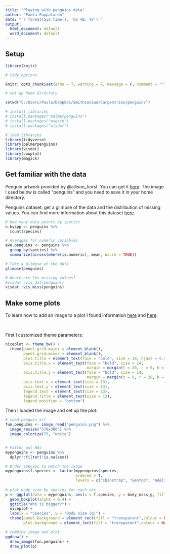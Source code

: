 ---
title: "Playing with penguins data"
author: "Paula Pappalardo"
date: "`r format(Sys.time(), '%d %B, %Y')`"
output:
  html_document: default
  word_document: default
---

## Setup

```{r setup, echo = T, warning = F, message = F, comment = ""}
library(knitr)

# tidy options

knitr::opts_chunk$set(echo = T, warning = F, message = F, comment = "")

# set up home directory

setwd("C:/Users/Paula/Dropbox/Smithsonian/Carpentries/penguins")
```

```{r libraries}
# install libraries
# install.packages("palmerpenguins")
# install.packages("magick")
# install.packages("visdat")

# load libraries
library(tidyverse)
library(palmerpenguins)
library(visdat)
library(cowplot)
library(magick)
```

## Get familiar with the data

Penguin artwork provided by @allison_horst. You can get it [here](https://allisonhorst.github.io/palmerpenguins/articles/art.html). The image I used below is called "penguins" and you need to save it in your home directory.

Penguins dataset: get a glimpse of the data and the distribution of missing values. You can find more information about this dataset [here](https://allisonhorst.github.io/palmerpenguins/articles/intro.html).

```{r data summaries}
# How many data points by species
n.byspp <- penguins %>%
  count(species)

# Averages for numeric variables
ave.penguins <- penguins %>%
  group_by(species) %>%
  summarize(across(where(is.numeric), mean, na.rm = TRUE))

# Take a glimpse at the data
glimpse(penguins)

# Where are the missing values? 
#visdat::vis_dat(penguins)
visdat::vis_miss(penguins)
```


## Make some plots

To learn how to add an image to a plot I found information [here](https://cran.r-project.org/web/packages/magick/vignettes/intro.html) and [here](https://wilkelab.org/cowplot/articles/drawing_with_on_plots.html).

&nbsp; 

First I customized theme parameters:

```{r plot setup}
niceplot <- theme_bw() +
  theme(panel.grid.major = element_blank(),
        panel.grid.minor = element_blank(),
        plot.title = element_text(face = "bold", size = 18, hjust = 0.5),
        axis.title.x = element_text(face = "bold", size = 14,
                                    margin = margin(t = 20, r = 0, b = 0, l = 0)),
        axis.title.y = element_text(face = "bold", size = 14,
                                    margin = margin(t = 0, r = 20, b = 0, l = 0)),
        axis.text.x = element_text(size = 13),
        axis.text.y = element_text(size = 13),
        legend.text = element_text(size = 13),
        legend.title = element_text(size = 13),
        legend.position = "bottom") 
```

Then I loaded the image and set up the plot:

```{r who is bigger, fig.width= 10, fig.height= 7}
# Load penguin art
fun.penguins <- image_read("penguins.png") %>%
  image_resize("570x380") %>%
  image_colorize(75, "white")


# Filter out NAs
mypenguins <- penguins %>% 
  dplyr::filter(!is.na(sex))

# Order species to match the image
mypenguins$f.species <- factor(mypenguins$species,
                               ordered = T,
                               levels = c("Chinstrap", "Gentoo", "Adelie"))
 
# plot body size by species for each sex
p <- ggplot(data = mypenguins, aes(x = f.species, y = body_mass_g, fill=sex)) +
  geom_boxplot(alpha = 0.4) +
  ggtitle("Who is bigger?") + 
  niceplot +
  labs(x = "Species", y = "Body size (g)") +
  theme(panel.background = element_rect(fill = "transparent",colour = NA),
        plot.background = element_rect(fill = "transparent",colour = NA))

# combine image and plot
ggdraw() + 
  draw_image(fun.penguins) + 
  draw_plot(p)
```

